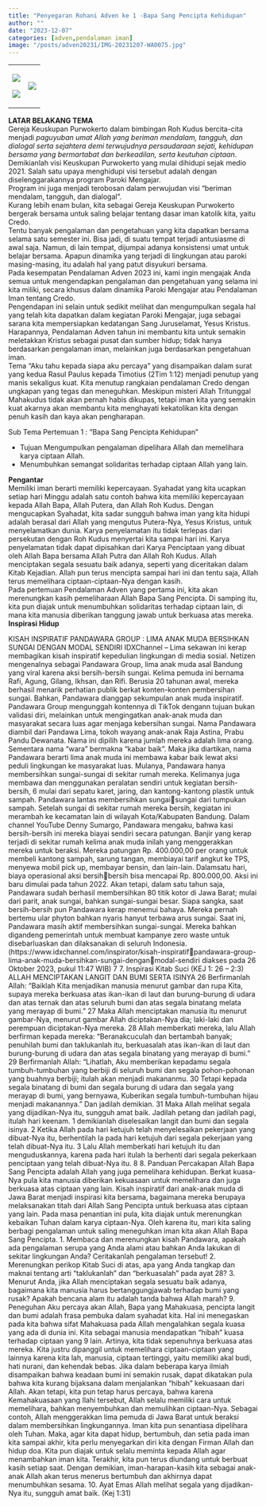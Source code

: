 ```yaml
---
title: "Penyegaran Rohani Adven ke 1 -Bapa Sang Pencipta Kehidupan"
author: ""
date: "2023-12-07"
categories: [adven,pendalaman iman]
image: "/posts/adven20231/IMG-20231207-WA0075.jpg"
---
```


+------------------------------------------------+------------------------------------------------+
| ![](/posts/adven20231/IMG-20231207-WA0074.jpg) | ![](/posts/adven20231/IMG-20231207-WA0075.jpg) |
|                                                |                                                |
| ![](/posts/adven20231/IMG-20231207-WA0069.jpg) |                                                |
+------------------------------------------------+------------------------------------------------+

**LATAR BELAKANG TEMA**\
Gereja Keuskupan Purwokerto dalam bimbingan Roh Kudus bercita-cita menjadi *paguyuban umat Allah yang beriman mendalam, tangguh, dan dialogal serta sejahtera demi terwujudnya persaudaraan sejati, kehidupan bersama yang bermartabat dan berkeadilan, serta keutuhan ciptaan*. Demikianlah visi Keuskupan Purwokerto yang mulai dihidupi sejak medio 2021. Salah satu upaya menghidupi visi tersebut adalah dengan diselenggarakannya program Paroki Mengajar.\
Program ini juga menjadi terobosan dalam perwujudan visi “beriman mendalam, tangguh, dan dialogal”.\
Kurang lebih enam bulan, kita sebagai Gereja Keuskupan Purwokerto bergerak bersama untuk saling belajar tentang dasar iman katolik kita, yaitu Credo.\
Tentu banyak pengalaman dan pengetahuan yang kita dapatkan bersama selama satu semester ini. Bisa jadi, di suatu tempat terjadi antusiasme di awal saja. Namun, di lain tempat, dijumpai adanya konsistensi umat untuk belajar bersama. Apapun dinamika yang terjadi di lingkungan atau paroki masing-masing, itu adalah hal yang patut disyukuri bersama.\
Pada kesempatan Pendalaman Adven 2023 ini, kami ingin mengajak Anda semua untuk mengendapkan pengalaman dan pengetahuan yang selama ini kita miliki, secara khusus dalam dinamika Paroki Mengajar atau Pendalaman Iman tentang Credo.\
Pengendapan ini selain untuk sedikit melihat dan mengumpulkan segala hal yang telah kita dapatkan dalam kegiatan Paroki Mengajar, juga sebagai sarana kita mempersiapkan kedatangan Sang Juruselamat, Yesus Kristus.\
Harapannya, Pendalaman Adven tahun ini membantu kita untuk semakin meletakkan Kristus sebagai pusat dan sumber hidup; tidak hanya berdasarkan pengalaman iman, melainkan juga berdasarkan pengetahuan iman.\
Tema “Aku tahu kepada siapa aku percaya” yang disampaikan dalam surat yang kedua Rasul Paulus kepada Timotius (2Tim 1:12) menjadi penutup yang manis sekaligus kuat. Kita menutup rangkaian pendalaman Credo dengan ungkapan yang tegas dan meneguhkan. Meskipun misteri Allah Tritunggal Mahakudus tidak akan pernah habis dikupas, tetapi iman kita yang semakin kuat akarnya akan membantu kita menghayati kekatolikan kita dengan penuh kasih dan kaya akan pengharapan.

Sub Tema Pertemuan 1 : “Bapa Sang Pencipta Kehidupan”

-   Tujuan Mengumpulkan pengalaman dipelihara Allah dan memelihara karya ciptaan Allah.
-   Menumbuhkan semangat solidaritas terhadap ciptaan Allah yang lain.

**Pengantar**\
Memiliki iman berarti memiliki kepercayaan. Syahadat yang kita ucapkan setiap hari Minggu adalah satu contoh bahwa kita memiliki kepercayaan kepada Allah Bapa, Allah Putera, dan Allah Roh Kudus. Dengan mengucapkan Syahadat, kita sadar sungguh bahwa iman yang kita hidupi adalah berasal dari Allah yang mengutus Putera-Nya, Yesus Kristus, untuk menyelamatkan dunia. Karya penyelamatan itu tidak terlepas dari persekutan dengan Roh Kudus menyertai kita sampai hari ini. Karya penyelamatan tidak dapat dipisahkan dari Karya Penciptaan yang dibuat oleh Allah Bapa bersama Allah Putra dan Allah Roh Kudus. Allah menciptakan segala sesuatu baik adanya, seperti yang diceritakan dalam Kitab Kejadian. Allah pun terus mencipta sampai hari ini dan tentu saja, Allah terus memelihara ciptaan-ciptaan-Nya dengan kasih.\
Pada pertemuan Pendalaman Adven yang pertama ini, kita akan merenungkan kasih pemeliharaan Allah Bapa Sang Pencipta. Di samping itu, kita pun diajak untuk menumbuhkan solidaritas terhadap ciptaan lain, di mana kita manusia diberikan tanggung jawab untuk berkuasa atas mereka.\
**Inspirasi Hidup**\

KISAH INSPIRATIF PANDAWARA GROUP : LIMA ANAK MUDA BERSIHKAN SUNGAI DENGAN MODAL SENDIRI IDXChannel – Lima sekawan ini kerap membagikan kisah inspiratif kepedulian lingkungan di media sosial. Netizen mengenalnya sebagai Pandawara Group, lima anak muda asal Bandung yang viral karena aksi bersih-bersih sungai. Kelima pemuda ini bernama Rafi, Agung, Gilang, Ikhsan, dan Rifi. Berusia 20 tahunan awal, mereka berhasil menarik perhatian publik berkat konten-konten pembersihan sungai. Bahkan, Pandawara dianggap sekumpulan anak muda inspiratif. Pandawara Group mengunggah kontennya di TikTok dengann tujuan bukan validasi diri, melainkan untuk mengingatkan anak-anak muda dan masyarakat secara luas agar menjaga kebersihan sungai. Nama Pandawara diambil dari Pandawa Lima, tokoh wayang anak-anak Raja Astina, Prabu Pandu Dewanata. Nama ini dipilih karena jumlah mereka adalah lima orang. Sementara nama “wara” bermakna “kabar baik”. Maka jika diartikan, nama Pandawara berarti lima anak muda ini membawa kabar baik lewat aksi peduli lingkungan ke masyarakat luas. Mulanya, Pandawara hanya membersihkan sungai-sungai di sekitar rumah mereka. Kelimanya juga membawa dan menggunakan peralatan sendiri untuk kegiatan bersih-bersih, 6 mulai dari sepatu karet, jaring, dan kantong-kantong plastik untuk sampah. Pandawara lantas membersihkan sungaisungai dari tumpukan sampah. Setelah sungai di sekitar rumah mereka bersih, kegiatan ini merambah ke kecamatan lain di wilayah Kota/Kabupaten Bandung. Dalam channel YouTube Denny Sumargo, Pandawara mengaku, bahwa kasi bersih-bersih ini mereka biayai sendiri secara patungan. Banjir yang kerap terjadi di sekitar rumah kelima anak muda inilah yang menggerakkan mereka untuk beraksi. Mereka patungan Rp. 400.000,00 per orang untuk membeli kantong sampah, sarung tangan, membiayai tarif angkut ke TPS, menyewa mobil pick up, membayar bensin, dan lain-lain. Dalamsatu hari, biaya operasional aksi bersihbersih bisa mencapai Rp. 800.000,00. Aksi ini baru dimulai pada tahun 2022. Akan tetapi, dalam satu tahun saja, Pandawara sudah berhasil membersihkan 80 titik kotor di Jawa Barat; mulai dari parit, anak sungai, bahkan sungai-sungai besar. Siapa sangka, saat bersih-bersih pun Pandawara kerap menemui bahaya. Mereka pernah bertemu ular phyton bahkan nyaris hanyut terbawa arus sungai. Saat ini, Pandawara masih aktif membersihkan sungai-sungai. Mereka bahkan digandeng pemerintah untuk membuat kampanye zero waste untuk disebarluaskan dan dilaksanakan di seluruh Indonesia. (https://www.idxchannel.com/inspirator/kisah-inspiratifpandawara-group-lima-anak-muda-bersihkan-sungai-denganmodal-sendiri diakses pada 26 Oktober 2023, pukul 11:47 WIB) 7 7. Inspirasi Kitab Suci (KEJ 1: 26 – 2:3) ALLAH MENCIPTAKAN LANGIT DAN BUMI SERTA ISINYA 26 Berfirmanlah Allah: “Baiklah Kita menjadikan manusia menurut gambar dan rupa Kita, supaya mereka berkuasa atas ikan-ikan di laut dan burung-burung di udara dan atas ternak dan atas seluruh bumi dan atas segala binatang melata yang merayap di bumi.” 27 Maka Allah menciptakan manusia itu menurut gambar-Nya, menurut gambar Allah diciptakan-Nya dia; laki-laki dan perempuan diciptakan-Nya mereka. 28 Allah memberkati mereka, lalu Allah berfirman kepada mereka: “Beranakcuculah dan bertambah banyak; penuhilah bumi dan taklukanlah itu, berkuasalah atas ikan-ikan di laut dan burung-burung di udara dan atas segala binatang yang merayap di bumi.” 29 Berfirmanlah Allah: “Lihatlah, Aku memberikan kepadamu segala tumbuh-tumbuhan yang berbiji di seluruh bumi dan segala pohon-pohonan yang buahnya berbiji; itulah akan menjadi makananmu. 30 Tetapi kepada segala binatang di bumi dan segala burung di udara dan segala yang merayap di bumi, yang bernyawa, Kuberikan segala tumbuh-tumbuhan hijau menjadi makanannya.” Dan jadilah demikian. 31 Maka Allah melihat segala yang dijadikan-Nya itu, sungguh amat baik. Jadilah petang dan jadilah pagi, itulah hari keenam. 1 demikianlah diselesaikan langit dan bumi dan segala isinya. 2 Ketika Allah pada hari ketujuh telah menyelesaikan pekerjaan yang dibuat-Nya itu, berhentilah Ia pada hari ketujuh dari segala pekerjaan yang telah dibuat-Nya itu. 3 Lalu Allah memberkati hari ketujuh itu dan menguduskannya, karena pada hari itulah Ia berhenti dari segala pekerkaan penciptaan yang telah dibuat-Nya itu. 8 8. Panduan Percakapan Allah Bapa Sang Pencipta adalah Allah yang juga pemelihara kehidupan. Berkat kuasa-Nya pula kita manusia diberikan kekuasaan untuk memelihara dan juga berkuasa atas ciptaan yang lain. Kisah inspiratif dari anak-anak muda di Jawa Barat menjadi inspirasi kita bersama, bagaimana mereka berupaya melaksanakan titah dari Allah Sang Pencipta untuk berkuasa atas ciptaan yang lain. Pada masa penantian ini pula, kita diajak untuk merenungkan kebaikan Tuhan dalam karya ciptaan-Nya. Oleh karena itu, mari kita saling berbagi pengalaman untuk saling meneguhkan iman kita akan Allah Bapa Sang Pencipta. 1. Membaca dan merenungkan kisah Pandawara, apakah ada pengalaman serupa yang Anda alami atau bahkan Anda lakukan di sekitar lingkungan Anda? Ceritakanlah pengalaman tersebut! 2. Merenungkan perikop Kitab Suci di atas, apa yang Anda tangkap dan maknai tentang arti “taklukanlah” dan “berkuasalah” pada ayat 28? 3. Menurut Anda, jika Allah menciptakan segala sesuatu baik adanya, bagaimana kita manusia harus bertanggungjawab terhadap bumi yang rusak? Apakah bencana alam itu adalah tanda bahwa Allah marah? 9. Peneguhan Aku percaya akan Allah, Bapa yang Mahakuasa, pencipta langit dan bumi adalah frasa pembuka dalam syahadat kita. Hal ini menegaskan pada kita bahwa sifat Mahakuasa pada Allah mengalahkan segala kuasa yang ada di dunia ini. Kita sebagai manusia mendapatkan “hibah” kuasa terhadap ciptaan yang 9 lain. Artinya, kita tidak sepenuhnya berkuasa atas mereka. Kita justru dipanggil untuk memelihara ciptaan-ciptaan yang lainnya karena kita lah, manusia, ciptaan tertinggi, yaitu memiliki akal budi, hati nurani, dan kehendak bebas. Jika dalam beberapa karya ilmiah disampaikan bahwa keadaan bumi ini semakin rusak, dapat dikatakan pula bahwa kita kurang bijaksana dalam menjalankan “hibah” kekuasaan dari Allah. Akan tetapi, kita pun tetap harus percaya, bahwa karena Kemahakuasaan yang Ilahi tersebut, Allah selalu memiliki cara untuk memelihara, bahkan menyembuhkan dan memulihkan ciptaan-Nya. Sebagai contoh, Allah menggerakkan lima pemuda di Jawa Barat untuk beraksi dalam membersihkan lingkungannya. Iman kita pun senantiasa dipelihara oleh Tuhan. Maka, agar kita dapat hidup, bertumbuh, dan setia pada iman kita sampai akhir, kita perlu menyegarkan diri kita dengan Firman Allah dan hidup doa. Kita pun diajak untuk selalu meminta kepada Allah agar menambahkan iman kita. Terakhir, kita pun terus diundang untuk berbuat kasih setiap saat. Dengan demikian, iman-harapan-kasih kita sebagai anak-anak Allah akan terus menerus bertumbuh dan akhirnya dapat menumbuhkan sesama. 10. Ayat Emas Allah melihat segala yang dijadikan-Nya itu, sungguh amat baik. (Kej 1:31)
